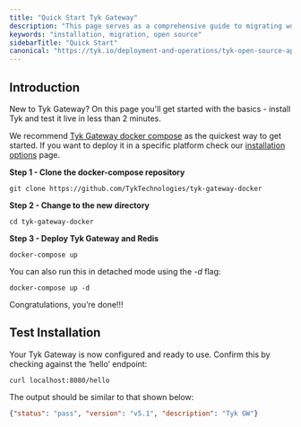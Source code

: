 ```yaml
---
title: "Quick Start Tyk Gateway"
description: "This page serves as a comprehensive guide to migrating workloads to Tyk Open Source"
keywords: "installation, migration, open source"
sidebarTitle: "Quick Start"
canonical: "https://tyk.io/deployment-and-operations/tyk-open-source-api-gateway/quick-start"
---
```


## Introduction

New to Tyk Gateway? On this page you'll get started with the basics - install Tyk and test it live in less than 2 minutes.

We recommend [Tyk Gateway docker compose](https://github.com/TykTechnologies/tyk-gateway-docker) as the quickest way to get started. If you want to deploy it in a specific platform check our [installation options](/5.9/apim/open-source/installation) page.

**Step 1 - Clone the docker-compose repository**
```
git clone https://github.com/TykTechnologies/tyk-gateway-docker
```

**Step 2 - Change to the new directory**
```
cd tyk-gateway-docker
```

**Step 3 - Deploy Tyk Gateway and Redis**
```
docker-compose up
```

You can also run this in detached mode using the _-d_ flag:

```
docker-compose up -d
```

Congratulations, you’re done!!!

## Test Installation

Your Tyk Gateway is now configured and ready to use. Confirm this by checking against the ‘hello’ endpoint:

```curl
curl localhost:8080/hello
```

The output should be similar to that shown below:
```json
{"status": "pass", "version": "v5.1", "description": "Tyk GW"}
```


